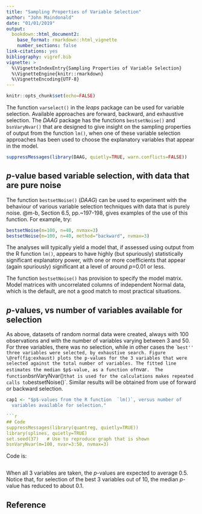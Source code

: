 ```yaml
---
title: "Sampling Properties of Variable Selection"
author: "John Maindonald"
date: "01/01/2019"
output:
  bookdown::html_document2:
    base_format: rmarkdown::html_vignette
    number_sections: false
link-citations: yes
bibliography: vigref.bib
vignette: >
  %\VignetteIndexEntry{Sampling Properties of Variable Selection}
  %\VignetteEngine{knitr::rmarkdown}
  %\VignetteEncoding{UTF-8}
---
```


```r
knitr::opts_chunk$set(echo=FALSE)
```

The function `varselect()` in the _leaps_ package can be
used for variable selection.  Available approaches are forward,
backward, and exhaustive selection.  The _DAAG_ package
has the functions `bestsetNoise()` and `bsnVaryNvar()`
that are designed to give insight on the sampling properties of output
from the function `lm()`, when one of these variable selection
approaches has been used to choose the explanatory variables that
appear in the model.

```r
suppressMessages(library(DAAG, quietly=TRUE, warn.conflicts=FALSE))
```

## $p$-value based variable selection, with data that are pure noise

The function `bestsetNoise()` (_DAAG_) can be used to
experiment with the behaviour of various variable selection techniques
with data that is purely noise.  @m-b, Section 6.5, pp.~197-198,
gives examples of the use of this function.  For example, try:

```r
bestsetNoise(m=100, n=40, nvmax=3)
bestsetNoise(m=100, n=40, method="backward", nvmax=3)
``` 

The analyses will typically yield a model that, if assessed using
output from the R function `lm()`, appears to have highly (but
spuriously) statistically significant explanatory power, with one or
more coefficients that appear (again spuriously) significant at a
level of around $p$=0.01 or less.

The function `bestsetNoise()` has provision to specify the
model matrix.  Model matrices with uncorrelated columns of independent
Normal data, which is the default, are not a good match to most
practical situations.

## $p$-values, vs number of variables available for selection

As above, datasets of random normal data were created, always with 100
observations and with the number of variables varying between 3 and
50.  For three variables, there was no selection, while in other cases
the ``best'' three variables were selected, by exhaustive search.
Figure \@ref(fig:exhaust) plots the p-values for the 3 variables that
were selected against the total number of variables. The fitted line
estimates the median $p$-value, as a function of `nvar`.  The
function `bsnVaryNvar()` that is used for the calculations
makes repeated calls to `bestsetNoise()`.
Similar results will be obtained from use of forward or backward
selection.

```r
cap1 <- "$p$-values from the R function  `lm()`, versus number of
  variables available for selection."

```r
## Code
suppressMessages(library(quantreg, quietly=TRUE))
library(splines, quietly=TRUE)
set.seed(37)   # Use to reproduce graph that is shown
bsnVaryNvar(m=100, nvar=3:50, nvmax=3)
```

Code is:

```r
```

When all 3 variables are taken, the $p$-values are expected to average
0.5.  Notice that, for selection of the best 3 variables out of 10,
the median $p$-value has reduced to about 0.1.

## Reference

